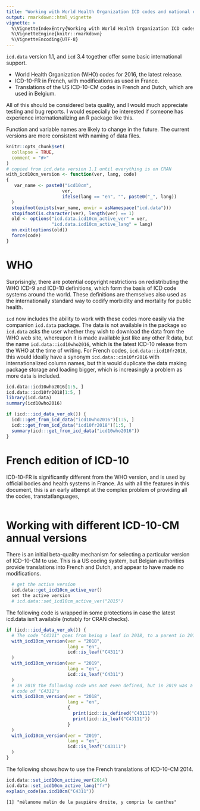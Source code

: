 ```yaml
---
title: "Working with World Health Organization ICD codes and national editions, and different languages"
output: rmarkdown::html_vignette
vignette: >
  %\VignetteIndexEntry{Working with World Health Organization ICD codes and national editions}
  %\VignetteEngine{knitr::rmarkdown}
  %\VignetteEncoding{UTF-8}
---
```


`icd.data` version 1.1, and `icd` 3.4 together offer some basic international support.

 - World Health Organization (WHO) codes for 2016, the latest release.
 - ICD-10-FR in French, with modifications as used in France.
 - Translations of the US ICD-10-CM codes in French and Dutch, which are used in Belgium.
 
 All of this should be considered beta quality, and I would much appreciate testing and bug reports. I would especially be interested if someone has experience internationalizing an R package like this.

Function and variable names are likely to change in the future. The current versions are more consistent with naming of data files.

```r
knitr::opts_chunk$set(
  collapse = TRUE,
  comment = "#>"
)
# copied from icd.data version 1.1 until everything is on CRAN
with_icd10cm_version <- function(ver, lang, code)
{
   var_name <- paste0("icd10cm",
                     ver,
                     ifelse(lang == "en", "", paste0("_", lang))
  )
  stopifnot(exists(var_name, envir = asNamespace("icd.data")))
  stopifnot(is.character(ver), length(ver) == 1)
  old <- options("icd.data.icd10cm_active_ver" = ver,
                 "icd.data.icd10cm_active_lang" = lang)
  on.exit(options(old))
  force(code)
}
```

# WHO

Surprisingly, there are potential copyright restrictions on redistributing the WHO ICD-9 and ICD-10 definitions, which form the basis of ICD code systems around the world. These definitions are themselves also used as the internationally standard way to codify morbidity and mortality for public health.

`icd` now includes the ability to work with these codes more easily via the companion `icd.data` package. The data is not available in the package so `icd.data` asks the user whether they wish to download the data from the WHO web site, whereupon it is made available just like any other R data, but the name `icd.data::icd10who2016`, which is the latest ICD-10 release from the WHO at the time of writing. For French codes, `icd.data::icd10fr2016`, this would ideally have a synonym `icd.data::cim10fr2016` with internationalized column names, but this would duplicate the data making package storage and loading bigger, which is increasingly a problem as more data is included.

```r
icd.data::icd10who2016[1:5, ]
icd.data::icd10fr2018[1:5, ]
library(icd.data)
summary(icd10who2016)
```
```r
if (icd:::icd_data_ver_ok()) {
  icd:::get_from_icd_data("icd10who2016")[1:5, ]
  icd:::get_from_icd_data("icd10fr2018")[1:5, ]
  summary(icd:::get_from_icd_data("icd10who2016"))
}
```
# French edition of ICD-10

ICD-10-FR is significantly different from the WHO version, and is used by official bodies and health systems in France. As with all the features in this document, this is an early attempt at the complex problem of providing all the codes, transtatlanguages, 

```r

```
# Working with different ICD-10-CM annual versions

There is an initial beta-quality mechanism for selecting a particular version of ICD-10-CM to use. This is a US coding system, but Belgian authorities provide translations into French and Dutch, and appear to have made no modifications.

```r
  # get the active version
  icd.data::get_icd10cm_active_ver()
  set the active version
  # icd.data::set_icd10cm_active_ver("2015")
```
The following code is wrapped in some protections in case the latest icd.data isn't available (notably for CRAN checks).
```r
if (icd:::icd_data_ver_ok()) {
  # The code "C4311" goes from being a leaf in 2018, to a parent in 2019
  with_icd10cm_version(ver = "2018", 
                       lang = "en",
                       icd::is_leaf("C4311")
  )
  with_icd10cm_version(ver = "2019", 
                       lang = "en", 
                       icd::is_leaf("C4311")
  )
  # In 2018 the following code was not even defined, but in 2019 was a new child
  # code of "C4311"s
  with_icd10cm_version(ver = "2018", 
                       lang = "en",
                       {
                         print(icd::is_defined("C43111"))
                         print(icd::is_leaf("C43111"))
                       }
  )
  with_icd10cm_version(ver = "2019", 
                       lang = "en", 
                       icd::is_leaf("C43111")
  )
}
```

The following shows how to use the French translations of ICD-10-CM 2014.
```r
icd.data::set_icd10cm_active_ver(2014)
icd.data::set_icd10cm_active_lang("fr")
explain_code(as.icd10cm("C4311"))
```
```
[1] "mélanome malin de la paupière droite, y compris le canthus"
```
